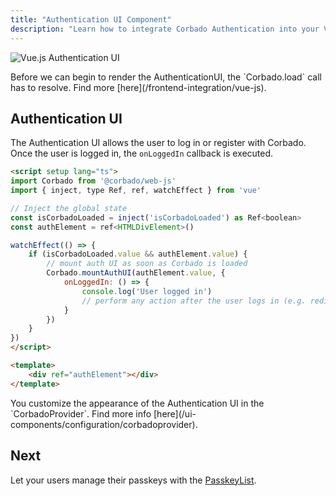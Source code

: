 ```yaml
---
title: "Authentication UI Component"
description: "Learn how to integrate Corbado Authentication into your Vue.js application."
---
```


![Vue.js Authentication UI](/images/frontend-integration/ui-components/corbado-auth/corbadoauth-component-dark.webp)

<Warning>
    Before we can begin to render the AuthenticationUI, the `Corbado.load` call has to resolve.
    Find more [here](/frontend-integration/vue-js).
</Warning>

## Authentication UI

The Authentication UI allows the user to log in or register with Corbado.
Once the user is logged in, the `onLoggedIn` callback is executed.

```html Auth.vue
<script setup lang="ts">
import Corbado from '@corbado/web-js'
import { inject, type Ref, ref, watchEffect } from 'vue'

// Inject the global state
const isCorbadoLoaded = inject('isCorbadoLoaded') as Ref<boolean>
const authElement = ref<HTMLDivElement>()

watchEffect(() => {
    if (isCorbadoLoaded.value && authElement.value) {
        // mount auth UI as soon as Corbado is loaded
        Corbado.mountAuthUI(authElement.value, {
            onLoggedIn: () => {
                console.log('User logged in')
                // perform any action after the user logs in (e.g. redirect to another page)
            }
        })
    }
})
</script>

<template>
    <div ref="authElement"></div>
</template>
```

<Note>
    You customize the appearance of the Authentication UI in the `CorbadoProvider`.
    Find more info [here](/ui-components/configuration/corbadoprovider).
</Note>

## Next

Let your users manage their passkeys with the [PasskeyList](/frontend-integration/vue-js/passkeylist).